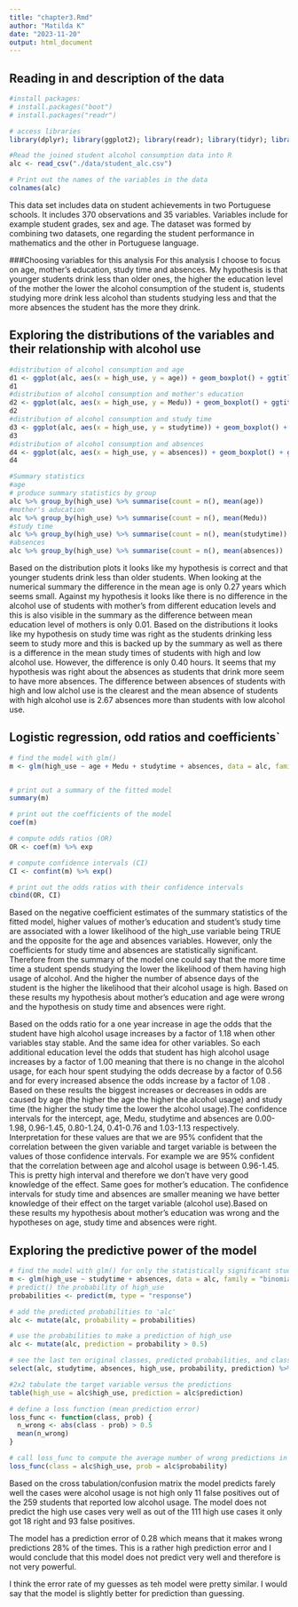 ```yaml
---
title: "chapter3.Rmd"
author: "Matilda K"
date: "2023-11-20"
output: html_document
---
```

## Reading in and description of the data
```r

#install packages:
# install.packages("boot")
# install.packages("readr")

# access libraries
library(dplyr); library(ggplot2); library(readr); library(tidyr); library(boot)

#Read the joined student alcohol consumption data into R
alc <- read_csv("./data/student_alc.csv")

# Print out the names of the variables in the data 
colnames(alc)
```
This data set includes data on student achievements in two Portuguese schools. It includes 370 observations and 35 variables. Variables include for example student grades, sex and age. The dataset was formed by combining two datasets, one regarding the student performance in mathematics and the other in Portuguese language.

###Choosing variables for this analysis
For this analysis I choose to focus on age, mother's education, study time and absences. My hypothesis is that younger students drink less than older ones, the higher the education level of the mother the lower the alcohol consumption of the student is, students studying more drink less alcohol than students studying less and that the more absences the student has the more they drink.


## Exploring the distributions of the variables and their relationship with alcohol use

```r
#distribution of alcohol consumption and age
d1 <- ggplot(alc, aes(x = high_use, y = age)) + geom_boxplot() + ggtitle("Age and alcohol consumption")
d1
#distribution of alcohol consumption and mother's education
d2 <- ggplot(alc, aes(x = high_use, y = Medu)) + geom_boxplot() + ggtitle("Mother's education and student alcohol consumption")
d2
#distribution of alcohol consumption and study time
d3 <- ggplot(alc, aes(x = high_use, y = studytime)) + geom_boxplot() + ggtitle("Studytime and alcohol consumption")
d3
#distribution of alcohol consumption and absences
d4 <- ggplot(alc, aes(x = high_use, y = absences)) + geom_boxplot() + ggtitle("Absences and alcohol consumption")
d4

#Summary statistics
#age
# produce summary statistics by group
alc %>% group_by(high_use) %>% summarise(count = n(), mean(age))
#mother's aducation
alc %>% group_by(high_use) %>% summarise(count = n(), mean(Medu))
#study time
alc %>% group_by(high_use) %>% summarise(count = n(), mean(studytime))
#absences
alc %>% group_by(high_use) %>% summarise(count = n(), mean(absences))
```

Based on the distribution plots it looks like my hypothesis is correct and that younger students drink less than older students. When looking at the numerical summary the difference in the mean age is only 0.27 years which seems small. Against my hypothesis it looks like there is no difference in the  alcohol use of students with mother's from different education levels and this is also visible in the summary as the difference between mean education level of mothers is only 0.01. Based on the distributions it looks like my hypothesis on study time was right as the students drinking less seem to study more and this is backed up by the summary as well as there is a difference in the mean study times of students with high and low alcohol use. However, the difference is only 0.40 hours. It seems that my hypothesis was right about the absences as students that drink more seem to have more absences. The difference between absences of students with high and low alchol use is the clearest and the mean absence of students with high alcohol use is 2.67 absences more than students with low alcohol use.

## Logistic regression, odd ratios and coefficients`
```r
# find the model with glm()
m <- glm(high_use ~ age + Medu + studytime + absences, data = alc, family = "binomial")


# print out a summary of the fitted model
summary(m)

# print out the coefficients of the model
coef(m)

# compute odds ratios (OR)
OR <- coef(m) %>% exp

# compute confidence intervals (CI)
CI <- confint(m) %>% exp()

# print out the odds ratios with their confidence intervals
cbind(OR, CI)
```


Based on the negative coefficient estimates of the summary statistics of the fitted model, higher values of mother's education and student's study time are associated with a lower likelihood of the high_use variable being TRUE and the opposite  for the age and absences variables. However, only the coefficients for study time and absences are statistically significant. Therefore from the summary of the model one could say that the more time time a student spends studying the lower the likelihood of them having high usage of alcohol. And the higher the number of absence days of the student is the higher the likelihood that their alcohol usage is high. Based on these results my hypothesis about mother's education and age were wrong and the hypothesis on study time and absences were right.

Based on the odds ratio for a one year increase in age the odds that the student have high alcohol usage increases by a factor of 1.18 when other variables stay stable. And the same idea for other variables. So each additional education level the odds that student has high alcohol usage increases by a factor of 1.00 meaning that there is no change in the alcohol usage, for each hour spent studying the odds decrease by a factor of 0.56 and for every increased absence the odds increase by a factor of 1.08 . Based on these results the biggest increases or decreases in odds are caused by age (the higher the age the higher the alcohol usage) and study time (the higher the study time the lower the alcohol usage).The confidence intervals for the intercept, age, Medu, studytime and absences are 0.00-1.98, 0.96-1.45, 0.80-1.24, 0.41-0.76 and 1.03-1.13 respectively. Interpretation for these values are that we are 95% confident that the correlation between the given variable and target variable is between the values of those confidence intervals. For example we are 95% confident that the correlation between age and alcohol usage is between 0.96-1.45. This is pretty high interval and therefore we don't have very good knowledge of the effect. Same goes for mother's education. The confidence intervals for study time and absences are smaller meaning we have better knowledge of their effect on the target variable (alcohol use).Based on these results my hypothesis about mother's education was wrong and the hypotheses on age, study time and absences were right.

## Exploring the predictive power of the model
```r
# find the model with glm() for only the statistically significant study time and absences
m <- glm(high_use ~ studytime + absences, data = alc, family = "binomial")
# predict() the probability of high_use
probabilities <- predict(m, type = "response")

# add the predicted probabilities to 'alc'
alc <- mutate(alc, probability = probabilities)

# use the probabilities to make a prediction of high_use
alc <- mutate(alc, prediction = probability > 0.5)

# see the last ten original classes, predicted probabilities, and class predictions
select(alc, studytime, absences, high_use, probability, prediction) %>% tail(10)

#2x2 tabulate the target variable versus the predictions
table(high_use = alc$high_use, prediction = alc$prediction)

# define a loss function (mean prediction error)
loss_func <- function(class, prob) {
  n_wrong <- abs(class - prob) > 0.5
  mean(n_wrong)
}

# call loss_func to compute the average number of wrong predictions in the (training) data
loss_func(class = alc$high_use, prob = alc$probability)
```
Based on the cross tabulation/confusion matrix the model predicts farely well the cases were alcohol usage is not high only 11 false positives out of the 259 students that reported low alcohol usage. The model does not predict the high use cases very well as out of the 111 high use cases it only got 18 right and 93 false positives.

The model has a prediction error of 0.28 which means that it makes wrong predictions 28% of the times. This is a rather high prediction error and I would conclude that this model does not predict very well and therefore is not very powerful. 

I think the error rate of my guesses as teh model were pretty similar. I would say that the model is slightly better for prediction than guessing.